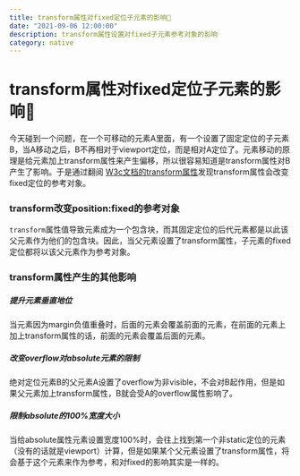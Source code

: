 ```yaml
---
title: transform属性对fixed定位子元素的影响🥶
date: "2021-09-06 12:00:00"
description: transform属性设置对fixed子元素参考对象的影响
category: native
---
```


# transform属性对fixed定位子元素的影响🥶

今天碰到一个问题，在一个可移动的元素A里面，有一个设置了固定定位的子元素B，当A移动之后，B不再相对于viewport定位，而是相对A定位了。元素移动的原理是给元素加上transform属性来产生偏移，所以很容易知道是transform属性对B产生了影响。于是通过翻阅 <a href="https://www.w3.org/TR/css-transforms-1/#transform-property" target="_blank">W3c文档的transform属性</a>发现transform属性会改变fixed定位的参考对象。

### transform改变position:fixed的参考对象

`transform`属性值导致元素成为一个包含块，而其固定定位的后代元素都是以此该父元素作为他们的包含块。因此，当父元素设置了transform属性，子元素的fixed定位都将以该父元素作为参考对象。

### transform属性产生的其他影响

##### 提升元素垂直地位

当元素因为margin负值重叠时，后面的元素会覆盖前面的元素，在前面的元素上加上transform属性的话，前面的元素会覆盖后面的元素。

##### 改变overflow对absolute元素的限制

绝对定位元素B的父元素A设置了overflow为非visible，不会对B起作用，但是如果父元素加上transform属性，B就会受A的overflow属性影响了。

##### 限制absolute的100%宽度大小

当给absolute属性元素设置宽度100%时，会往上找到第一个非static定位的元素（没有的话就是viewport）计算，但是如果某个父元素设置了transform属性，将会基于这个元素来作为参考，和对fixed的影响其实是一样的。
